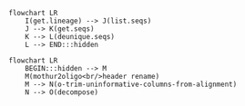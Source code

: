 ```mermaid
flowchart LR
    I(get.lineage) --> J(list.seqs)
    J --> K(get.seqs)
    K --> L(deunique.seqs)
    L --> END:::hidden
```

```mermaid
flowchart LR
    BEGIN:::hidden --> M
    M(mothur2oligo<br/>header rename)
    M --> N(o-trim-uninformative-columns-from-alignment)
    N --> O(decompose)
```
